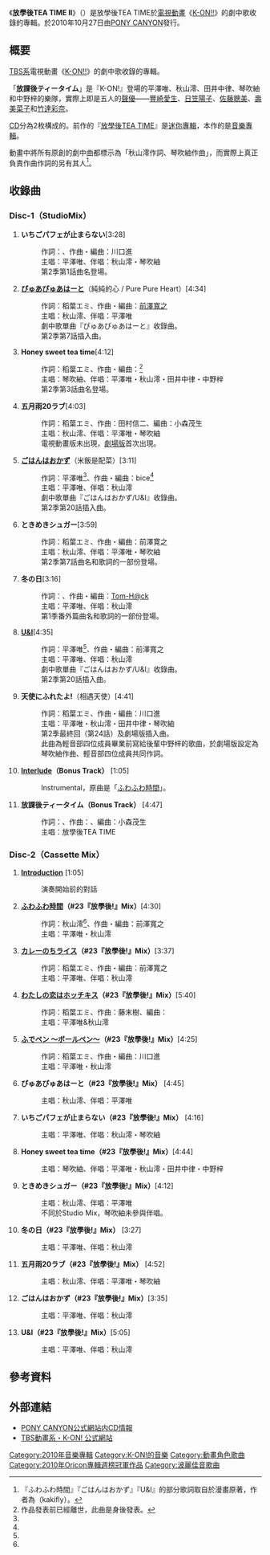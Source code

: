 {{Infobox Album
| Name           = 放學後TEA TIME II<br>{{lang|ja|放課後ティータイムII}}
| Cover          = Ho-kago_Tea_Time_II.jpg
| Type           = 專輯
| Artist         = 放學後TEA TIME<br/><small>平澤唯、秋山澪、田井中律、琴吹紬、中野梓<br/>（[[豐崎愛生|豐崎愛生]]、[[日笠陽子|日笠陽子]]、[[佐藤聰美|佐藤聰美]]、[[寿美菜子|寿美菜子]]、[[竹達彩奈|竹達彩奈]]）</small>
| Released       = 2010年10月27日
| Recorded       = 2010年<br/>{{JPN}}  
| Genre          = [[J-POP|J-POP]]<br/>（[[動畫歌曲|動畫歌曲]]）<br/>（[[角色歌曲|角色歌曲]]）<br/>（女子樂隊）
| Length         = <!-- Disc-1： 分 秒<br/>Disc-2： 分 秒 -->
| Label          = [[Pony_Canyon|Pony Canyon]]
| Producer       = [[小森茂生|小森茂生]]<small>（F.M.F）</small><br/> [[磯山敦|磯山敦]]・[[岡本真梨子|岡本真梨子]]<br/><small>（PONY CANYON）</small>
| Reviews        = 
| Chart position = * 週榜第1位（Oricon）
* 2010年10月度月榜第3位（Oricon）
* 2010年11月度月榜第10位（Oricon）
* 2010年度年榜第36位（Oricon）
| Certification = *白金（唱片，[[日本唱片協會|日本唱片協會]]）
| Last album     = [[放學後TEA_TIME|放學後TEA TIME]]<br/> （2009年）
| This album     = '''放學後TEA TIMEII'''<br/> （2010年）
| Next album     = [[放學後TEA_TIME_in_MOVIE|放學後TEA TIME in MOVIE]] <br/> （2012年）
}}

《'''放學後TEA TIME II'''》（{{lang-ja|'''放課後ティータイムII'''}}）是放學後TEA TIME於[[電視動畫|電視動畫]]《[[K-ON!|K-ON!!]]》的劇中歌收錄的專輯。於2010年10月27日由[[PONY_CANYON|PONY CANYON]]發行。

== 概要 ==
[[TBS系|TBS系]]電視動畫《[[K-ON!|K-ON!!]]》的劇中歌收錄的專輯。

「'''放課後ティータイム'''」是『K-ON!』登場的平澤唯、秋山澪、田井中律、琴吹紬和中野梓的樂隊，實際上即是五人的[[聲優|聲優]]——[[豐崎愛生|豐崎愛生]]、[[日笠陽子|日笠陽子]]、[[佐藤聰美|佐藤聰美]]、[[壽美菜子|壽美菜子]]和[[竹達彩奈|竹達彩奈]]。

[[CD|CD]]分為2枚構成的。前作的『[[放學後TEA_TIME|放學後TEA TIME]]』是[[迷你專輯|迷你專輯]]，本作的是[[音樂專輯|音樂專輯]]。

動畫中將所有原創的劇中曲都標示為「秋山澪作詞、琴吹紬作曲」，而實際上真正負責作曲作詞的另有其人<ref name="word-writer">『ふわふわ時間』『ごはんはおかず』『U&I』的部分歌詞取自於漫畫原著，作者為{{lang|ja|[[かきふらい|かきふらい]]}}（kakifly）。</ref>。

== 收錄曲 ==
=== Disc-1（StudioMix） ===
# '''いちごパフェが止まらない'''[3:28]
#: 作詞：{{link-ja|稻葉エミ}}、作曲・編曲：川口進
#: 主唱：平澤唯、伴唱：秋山澪・琴吹紬
#: 第2季第1話曲名登場。
# '''[[ぴゅあぴゅあはーと|ぴゅあぴゅあはーと]]'''（純純的心 / Pure Pure Heart）[4:34]
#: 作詞：稻葉エミ、作曲・編曲：[[前澤寬之|前澤寬之]]
#: 主唱：秋山澪、伴唱：平澤唯
#: 劇中歌單曲『ぴゅあぴゅあはーと』收錄曲。
#: 第2季第7話插入曲。
# '''Honey sweet tea time'''[4:12]
#: 作詞：稻葉エミ、作曲・編曲：{{link-ja|bice}}<ref name="bice">作品發表前已經離世，此曲是身後發表。</ref>
#: 主唱：琴吹紬、伴唱：平澤唯・秋山澪・田井中律・中野梓
#: 第2季第3話曲名登場。
# '''五月雨20ラブ'''[4:03] 
#: 作詞：稻葉エミ、作曲：田村信二、編曲：小森茂生
#: 主唱：秋山澪、伴唱：平澤唯・琴吹紬
#: 電視動畫版未出現，[[K-ON!_(電影)|劇場版]]首次出現。
# '''[[米飯是配菜/U&I|ごはんはおかず]]'''（米飯是配菜）[3:11]
#: 作詞：平澤唯<ref name="word-writer" />、作曲・編曲：bice<ref name="bice" />
#: 主唱：平澤唯、伴唱：秋山澪
#: 劇中歌單曲『ごはんはおかず/U&I』收錄曲。
#: 第2季第20話插入曲。
# '''ときめきシュガー'''[3:59]
#: 作詞：稻葉エミ、作曲・編曲：前澤寛之
#: 主唱：秋山澪、伴唱：平澤唯・琴吹紬
#: 第2季第7話曲名和歌詞的一部份登場。
# '''冬の日'''[3:16]
#: 作詞：{{link-ja|hotaru}}、作曲・編曲：[[Tom-H@ck|Tom-H@ck]]
#: 主唱：平澤唯、伴唱：秋山澪
#: 第1季番外篇曲名和歌詞的一部份登場。
# '''[[米飯是配菜/U&I|U&I]]'''[4:35]
#: 作詞：平澤唯<ref name="word-writer" />、作曲・編曲：前澤寬之
#: 主唱：平澤唯、伴唱：秋山澪
#: 劇中歌單曲『ごはんはおかず/U&I』收錄曲。
#: 第2季第20話插入曲。
# '''天使にふれたよ!'''（相遇天使）[4:41]
#: 作詞：稻葉エミ、作曲・編曲：川口進
#: 主唱：平澤唯・秋山澪・田井中律・琴吹紬
#: 第2季最終回（第24話）及劇場版插入曲。
#: 此曲為輕音部四位成員畢業前寫給後輩中野梓的歌曲，於劇場版設定為琴吹紬作曲、輕音部四位成員共同作詞。
# '''[[間奏曲|Interlude]]（Bonus Track）''' [1:05]
#: Instrumental，原曲是「[[ふわふわ時間|ふわふわ時間]]」。
# '''放課後ティータイム（Bonus Track）''' [4:47]
#: 作詞：{{link-ja|大森祥子}}、作曲：{{link-ja|藤末樹}}、編曲：小森茂生
#: 主唱：放學後TEA TIME

=== Disc-2（Cassette Mix） ===
# '''[[導入部|Introduction]]''' [1:05]
#: 演奏開始前的對話
# '''[[輕飄飄時間|ふわふわ時間]]（#23『放學後!』Mix）'''[4:30]
#: 作詞：秋山澪<ref name="word-writer" />、作曲・編曲：前澤寬之
#: 主唱：平澤唯・秋山澪
# '''[[放學後TEA_TIME|カレーのちライス]]（#23『放學後!』Mix）'''[3:37]
#: 作詞：稻葉エミ、作曲・編曲：前澤寬之
#: 主唱：平澤唯、伴唱：秋山澪
# '''[[放學後TEA_TIME|わたしの恋はホッチキス]]（#23『放學後!』Mix）'''[5:40]
#: 作詞：稻葉エミ、作曲：藤末樹、編曲：{{link-ja|百石元}}
#: 主唱：平澤唯&秋山澪
# '''[[放學後TEA_TIME|ふでペン 〜ボールペン〜]]（#23『放學後!』Mix）'''[4:25]
#: 作詞：稻葉エミ、作曲・編曲：川口進
#: 主唱：平澤唯・秋山澪
# '''ぴゅあぴゅあはーと（#23『放學後!』Mix）''' [4:45]
#: 主唱：秋山澪、伴唱：平澤唯
# '''いちごパフェが止まらない（#23『放學後!』Mix）''' [4:16]
#: 主唱：平澤唯、伴唱：秋山澪・琴吹紬
# '''Honey sweet tea time（#23『放學後!』Mix）'''[4:44]
#: 主唱：琴吹紬、伴唱：平澤唯・秋山澪・田井中律・中野梓
# '''ときめきシュガー（#23『放學後!』Mix）'''[4:12]
#: 主唱：秋山澪、伴唱：平澤唯
#: 不同於Studio Mix，琴吹紬未參與伴唱。
# '''冬の日（#23『放學後!』Mix）''' [3:27]
#: 主唱：平澤唯、伴唱：秋山澪
# '''五月雨20ラブ（#23『放學後!』Mix）''' [4:52]
#: 主唱：秋山澪、伴唱：平澤唯・琴吹紬
# '''ごはんはおかず（#23『放學後!』Mix）'''[3:35]
#: 主唱：平澤唯、伴唱：秋山澪
# '''U&I（#23『放學後!』Mix）'''[5:05]
#: 主唱：平澤唯、伴唱：秋山澪

== 參考資料 ==
{{reflist}}

== 外部連結 ==
* [https://web.archive.org/web/20140206000850/http://hp.ponycanyon.co.jp/pchp/cgi-bin/PCHPM.pl?TRGID=PCHP_SKH_1010&CMD=DSP&DSP_SKHBNG=201000002032&DSP_SKHKETSEQ=001 PONY CANYON公式網站内CD情報]
* [http://www.tbs.co.jp/anime/k-on TBS動畫系・K-ON! 公式網站] {{Wayback|url=http://www.tbs.co.jp/anime/k-on |date=20131014094338 }}

{{K-ON！輕音部}}
{{Oricon專輯週榜冠軍 (2010年)|2010年11月8日}}

{{DEFAULTSORT:fangkehou TEA TIME II}}
[[Category:2010年音樂專輯|Category:2010年音樂專輯]]
[[Category:K-ON!的音樂|Category:K-ON!的音樂]]
[[Category:動畫角色歌曲|Category:動畫角色歌曲]]
[[Category:2010年Oricon專輯週榜冠軍作品|Category:2010年Oricon專輯週榜冠軍作品]]
[[Category:波麗佳音歌曲|Category:波麗佳音歌曲]]